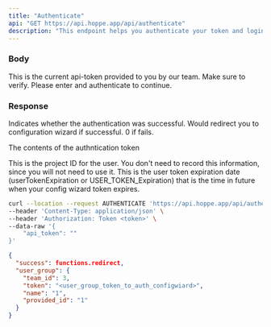 ```yaml
---
title: "Authenticate"
api: "GET https://api.hoppe.app/api/authenticate"
description: "This endpoint helps you authenticate your token and login to Hoppe Config Wizard."
---
```


### Body

<ParamField body="api_token" type="string">
  This is the current api-token provided to you by our team. Make sure to verify. Please enter and authenticate to continue.
</ParamField>

### Response

<ResponseField name="success" type="number">
  Indicates whether the authentication was successful. Would redirect you to configuration wizard if successful. 0 if fails.
</ResponseField>

<ResponseField name="user_group" type="object">

The contents of the authntication token

<Expandable title="Toggle object">

<ResponseField name="team_id" type="number">
  This is the project ID for the user. You don't need to record this
  information, since you will not need to use it.
</ResponseField>

<ResponseField name="token" type="string">
  This is the user token expiration date (userTokenExpiration or USER_TOKEN_Expiration) that is the time in future when your config wizard token expires.
</ResponseField>



</Expandable>

</ResponseField>

<RequestExample>

```bash Example Request
curl --location --request AUTHENTICATE 'https://api.hoppe.app/api/authenticate' \
--header 'Content-Type: application/json' \
--header 'Authorization: Token <token>' \
--data-raw '{
    "api_token": ""
}'
```

</RequestExample>

<ResponseExample>

```json Response
{
  "success": functions.redirect,
  "user_group": {
    "team_id": 3,
    "token": "<user_group_token_to_auth_configwiard>",
    "name": "1",
    "provided_id": "1"
  }
}
```

</ResponseExample>
